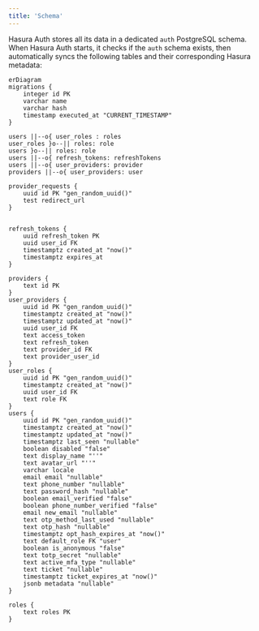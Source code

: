 ```yaml
---
title: 'Schema'
---
```


Hasura Auth stores all its data in a dedicated `auth` PostgreSQL schema. When Hasura Auth starts, it checks if the `auth` schema exists, then automatically syncs the following tables and their corresponding Hasura metadata:

```mermaid
erDiagram
migrations {
    integer id PK
    varchar name
    varchar hash
    timestamp executed_at "CURRENT_TIMESTAMP"
}

users ||--o{ user_roles : roles
user_roles }o--|| roles: role
users }o--|| roles: role
users ||--o{ refresh_tokens: refreshTokens
users ||--o{ user_providers: provider
providers ||--o{ user_providers: user

provider_requests {
    uuid id PK "gen_random_uuid()"
    test redirect_url
}


refresh_tokens {
    uuid refresh_token PK
    uuid user_id FK
    timestamptz created_at "now()"
    timestamptz expires_at
}

providers {
    text id PK
}
user_providers {
    uuid id PK "gen_random_uuid()"
    timestamptz created_at "now()"
    timestamptz updated_at "now()"
    uuid user_id FK
    text access_token
    text refresh_token
    text provider_id FK
    text provider_user_id
}
user_roles {
    uuid id PK "gen_random_uuid()"
    timestamptz created_at "now()"
    uuid user_id FK
    text role FK
}
users {
    uuid id PK "gen_random_uuid()"
    timestamptz created_at "now()"
    timestamptz updated_at "now()"
    timestamptz last_seen "nullable"
    boolean disabled "false"
    text display_name "''"
    text avatar_url "''"
    varchar locale
    email email "nullable"
    text phone_number "nullable"
    text password_hash "nullable"
    boolean email_verified "false"
    boolean phone_number_verified "false"
    email new_email "nullable"
    text otp_method_last_used "nullable"
    text otp_hash "nullable"
    timestamptz opt_hash_expires_at "now()"
    text default_role FK "user"
    boolean is_anonymous "false"
    text totp_secret "nullable"
    text active_mfa_type "nullable"
    text ticket "nullable"
    timestamptz ticket_expires_at "now()"
    jsonb metadata "nullable"
}

roles {
    text roles PK
}
```
